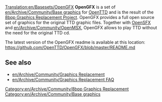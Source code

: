 [[Translation:en/Basesets/OpenGFX]]
{{en/Archive/Community/8bpp Graphics Replacement}}
'''OpenGFX''' is a set of [[en/Archive/Community/Base graphics]] for [[en/Manual/Main Page|OpenTTD]] and is the result of the [[en/Archive/Community/Graphics Replacement|8bpp Graphics Replacement Project]]. OpenGFX provides a full open source set of graphics for the original TTD graphic files. Together with [[en/Archive/Community/Sound Effects Replacement|OpenSFX]] and [[en/Archive/Community/OpenMSX]], OpenGFX allows to play TTD without the need for the original TTD cd.

The latest version of the OpenGFX readme is available at this location:
https://github.com/OpenTTD/OpenGFX/blob/master/README.md

==See also==
* [[en/Archive/Community/Graphics Replacement]]
* [[en/Archive/Community/Graphics Replacement FAQ]]

[[Category:en/Archive/Community/8bpp Graphics Replacement]]
[[Category:en/Archive/Community/Base graphics]]